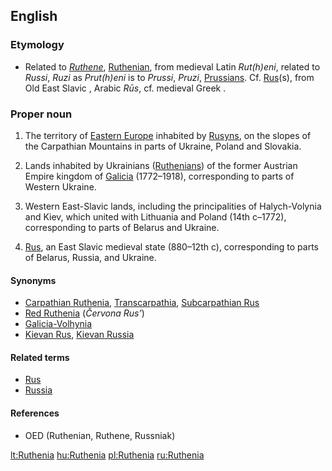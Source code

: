 ==English==
{{wikipedia}}

===Etymology===
* Related to ''[[Ruthene]]'', [[Ruthenian]], from medieval Latin ''Rut(h)eni'', related to ''Russi'', ''Ruzi'' as ''Prut(h)eni'' is to ''Prussi'', ''Pruzi'', [[Prussian]]s.  Cf. [[Rus]](s), from Old East Slavic {{term|Русь|tr=Rus’|sc=Cyrl}}, Arabic ''Rūs'', cf. medieval Greek {{term||οί Ῥῶς|sc=Grek|tr=oi Rhos}}.

===Proper noun===
{{en-proper noun}}

# The territory of [[Eastern Europe]] inhabited by [[Rusyn]]s, on the slopes of the Carpathian Mountains in parts of Ukraine, Poland and Slovakia.
# {{historical}} Lands inhabited by Ukrainians ([[Ruthenian]]s) of the former Austrian Empire kingdom of [[Galicia]] (1772–1918), corresponding to parts of Western Ukraine.
# {{historical}} Western East-Slavic lands, including the principalities of Halych-Volynia and Kiev, which united with Lithuania and Poland (14th c–1772), corresponding to parts of Belarus and Ukraine.
# {{historical}} [[Rus]], an East Slavic medieval state (880–12th c), corresponding to parts of Belarus, Russia, and Ukraine.

====Synonyms====
* [[Carpathian Ruthenia]], [[Transcarpathia]], [[Subcarpathian Rus]]
* [[Red Ruthenia]] (''Červona Rus’'')
* [[Galicia-Volhynia]]
* [[Kievan Rus]], [[Kievan Russia]]

====Related terms====
* [[Rus]]
* [[Russia]]

====References====
* OED (Ruthenian, Ruthene, Russniak)

[[lt:Ruthenia]]
[[hu:Ruthenia]]
[[pl:Ruthenia]]
[[ru:Ruthenia]]